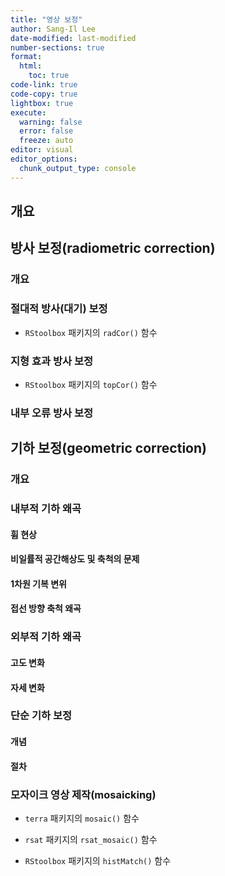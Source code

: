 ```yaml
---
title: "영상 보정"
author: Sang-Il Lee
date-modified: last-modified
number-sections: true
format: 
  html: 
    toc: true
code-link: true
code-copy: true
lightbox: true
execute: 
  warning: false
  error: false
  freeze: auto
editor: visual
editor_options: 
  chunk_output_type: console
---
```


## 개요

## 방사 보정(radiometric correction)

### 개요

### 절대적 방사(대기) 보정

-   `RStoolbox` 패키지의 `radCor()` 함수

### 지형 효과 방사 보정

-   `RStoolbox` 패키지의 `topCor()` 함수

### 내부 오류 방사 보정

## 기하 보정(geometric correction)

### 개요

### 내부적 기하 왜곡

#### 휨 현상

#### 비일률적 공간해상도 및 축척의 문제

#### 1차원 기복 변위

#### 접선 방향 축척 왜곡

### 외부적 기하 왜곡

#### 고도 변화

#### 자세 변화

### 단순 기하 보정

#### 개념

#### 절차

### 모자이크 영상 제작(mosaicking)

-   `terra` 패키지의 `mosaic()` 함수

-   `rsat` 패키지의 `rsat_mosaic()` 함수

-   `RStoolbox` 패키지의 `histMatch()` 함수
